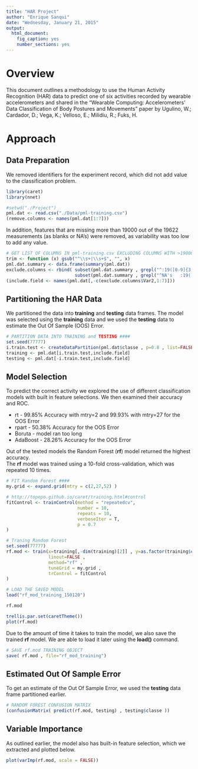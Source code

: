 ```yaml
---
title: "HAR Project"
author: "Enrique Sanqui"
date: "Wednesday, January 21, 2015"
output:
  html_document:
    fig_caption: yes
    number_sections: yes
---
```


# Overview
This document outlines a methodology to use the Human Activity Recognition (HAR) data to predict one of six activities recorded by wearable accelerometers and shared in the "Wearable Computing: Accelerometers' Data Classification of Body Postures and Movements" paper by Ugulino, W.; Cardador, D.; Vega, K.; Velloso, E.; Milidiu, R.; Fuks, H. 


# Approach

## Data Preparation
We removed identifiers for the experiment record, which did not add value to the classification problem.

```r
library(caret)
library(nnet)
```

```r
#setwd("./Project")
pml.dat <- read.csv("./Data/pml-training.csv")
(remove.columns <- names(pml.dat[1:7]))
```

In addition, features that are missing more than 19000 out of the 19622 measurements (as blanks or NA's) were removed, as variability was too low to add any value.

```r
# GET LIST OF COLUMNS IN pml-training.csv EXCLUDING COLUMNS WITH >19000 NA VALUES AND SPACES
trim <- function (x) gsub("^\\s+|\\s+$", "", x)
pml.dat.summary <- data.frame(summary(pml.dat))
exclude.columns <- rbind( subset(pml.dat.summary , grepl("^:19([0-9]{3,})",trim(pml.dat.summary$Freq) ) , select="Var2") ,
                          subset(pml.dat.summary , grepl("^NA's   :19([0-9]{3,})",trim(pml.dat.summary$Freq) ) , select="Var2") )
(include.field <- names(pml.dat[,-c(exclude.columns$Var2,1:7)]))
```


## Partitioning the HAR Data
We partitioned the data into __training__ and __testing__ data frames.  The model was selected using the __training__ data and we used the __testing__ data to estimate the Out Of Sample (OOS) Error. 

```r
# PARTITION DATA INTO TRAINING and TESTING ####
set.seed(77777)
i.train.test <- createDataPartition(pml.dat$classe , p=0.8 , list=FALSE)
training <- pml.dat[i.train.test,include.field]
testing <- pml.dat[-i.train.test,include.field]
```


## Model Selection

To predict the correct activity we explored the use of different classification models with built in feature selections.  We then examined their accuracy and ROC.

* rt - 99.85% Accuracy with mtry=2 and 99.93% with mtry=27 for the OOS Error
* rpart - 50.38% Accuracy for the OOS Error
* Boruta - model ran too long
* AdaBoost - 28.26% Accuracy for the OOS Error

Out of the tested models the Random Forest (__rf__) model returned the highest accuracy.  
The __rf__ model was trained using a 10-fold cross-validation, which was repeated 10 times.  

```r
# FIT Random Forest ####
my.grid <- expand.grid(mtry = c(2,27,52) )

# http://topepo.github.io/caret/training.html#control
fitControl <- trainControl(method = "repeatedcv", 
                           number = 10,
                           repeats = 10,
                           verboseIter = T,
                           p = 0.7
)  

# Traning Random Forest
set.seed(77777)
rf.mod <- train(x=training[,-dim(training)[2]] , y=as.factor(training$classe) ,
                linout=FALSE , 
                method="rf" , 
                tuneGrid = my.grid ,
                trControl = fitControl 
)
```

```r
# LOAD THE SAVED MODEL
load("rf_mod_training_150120")
```

```r
rf.mod

trellis.par.set(caretTheme())
plot(rf.mod)
```


Due to the amount of time it takes to train the model, we also save the trained __rf__ model. We are able to load it later using the __load()__ command.
```r
# SAVE rf.mod TRAINING OBJECT
save( rf.mod , file="rf_mod_training")
```






## Estimated Out Of Sample Error
To get an estimate of the Out Of Sample Error, we used the __testing__ data frame partitioned earlier.
```r
# RANDOM FOREST CONFUSION MATRIX
(confusionMatrix( predict(rf.mod, testing) , testing$classe ))
```


## Variable Importance
As outlined earlier, the model also has built-in feature selection, which we extracted and plotted below.
```r
plot(varImp(rf.mod, scale = FALSE))
```

